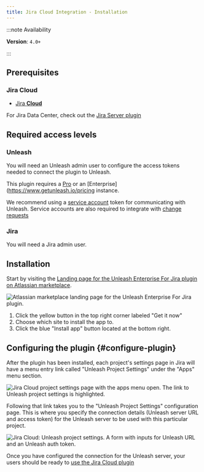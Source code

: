 ```yaml
---
title: Jira Cloud Integration - Installation
---
```


:::note Availability

**Version**: `4.0+`

:::

## Prerequisites

### Jira Cloud

- [Jira **Cloud**](https://www.atlassian.com/software/jira)

For Jira Data Center, check out the [Jira Server plugin](jira-server-plugin-installation.md)


## Required access levels

### Unleash

You will need an Unleash admin user to configure the access tokens needed to connect the plugin to Unleash.

This plugin requires a [Pro](/availability#plans) or an [Enterprise](https://www.getunleash.io/pricing instance.

We recommend using a [service account](../service-accounts.md) token for communicating with Unleash. Service accounts are also required to integrate with [change requests](../change-requests)

### Jira

You will need a Jira admin user.

## Installation

Start by visiting the [Landing page for the Unleash Enterprise For Jira plugin on Atlassian marketplace](https://marketplace.atlassian.com/apps/1231447/unleash-enterprise-for-jira?hosting=cloud&tab=overview).

![Atlassian marketplace landing page for the Unleash Enterprise For Jira plugin.](/img/unleash-marketplace-for-unleash-enterprise-jira-plugin.png)

1. Click the yellow button in the top right corner labeled "Get it now"
2. Choose which site to install the app to.
3. Click the blue "Install app" button located at the bottom right.

## Configuring the plugin {#configure-plugin}

After the plugin has been installed, each project's settings page in Jira will have a menu entry link called "Unleash Project Settings" under the "Apps" menu section.

![Jira Cloud project settings page with the apps menu open. The link to Unleash project settings is highlighted.](/img/jira-cloud-project-settings-link.png)

Following that link takes you to the "Unleash Project Settings" configuration page. This is where you specify the connection details (Unleash server URL and access token) for the Unleash server to be used with this particular project.

![Jira Cloud: Unleash project settings. A form with inputs for Unleash URL and an Unleash auth token.](/img/jira-cloud-project-settings.png)

Once you have configured the connection for the Unleash server, your users should be ready to [use the Jira Cloud plugin](jira-cloud-plugin-usage)
